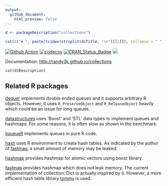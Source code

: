 ```yaml
---
output:
  github_document:
    html_preview: false
---
```

<!-- README.md is generated from README.Rmd. Please edit that file -->


```r
d <- packageDescription("collections")
```

```r
cat(c("# ", paste(trimws(strsplit(d$Title, "\n")[[1]]), collapse = " ")))
```

[![Github Action](https://github.com/randy3k/collections/workflows/build/badge.svg?branch=master)](https://github.com/randy3k/collections)
[![codecov](https://codecov.io/gh/randy3k/collections/branch/master/graph/badge.svg)](https://codecov.io/gh/randy3k/collections)
[![CRAN\_Status\_Badge](http://www.r-pkg.org/badges/version/collections)](https://cran.r-project.org/package=collections)
[![](http://cranlogs.r-pkg.org/badges/grand-total/collections)](https://cran.r-project.org/package=collections)

Documentation: [http://randy3k.github.io/collections](https://randy3k.github.io/collections)

```r
cat(d$Description)
```

## Related R packages

[dequer](https://CRAN.R-project.org/package=dequer) implements double
ended queues and it supports arbitrary R objects. However, it uses
`R_PreserveObject` and `R_ReleaseObject` heavily which could be an issue
for long queues.

[datastructures](https://CRAN.R-project.org/package=datastructures) uses
‘Boost’ and ‘STL’ data types to implement queues and hashmaps. For some
reasons, it is often slow as shown in the benchmark.

[liqueueR](https://CRAN.R-project.org/package=liqueueR) implements
queues in pure R code.

[hash](https://CRAN.R-project.org/package=hash) uses R environment to 
create hash tables. As indicated by the author of 
[fastmap](https://CRAN.R-project.org/package=fastmap),
a small amount of memory may be leaked.

[hashmap](https://CRAN.R-project.org/package=hashmap) provides
hashmap for atomic vectors using boost library.

[fastmap](https://CRAN.R-project.org/package=fastmap) provides hashmap
which does not leak memory. The current implementation of collection::Dict
is actually inspired by it. However, a more
efficient hash table library [tommy](https://github.com/amadvance/tommyds/)
is used.
